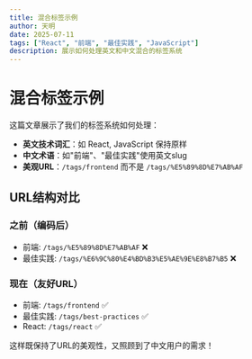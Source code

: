 ```yaml
---
title: 混合标签示例
author: 天明  
date: 2025-07-11
tags: ["React", "前端", "最佳实践", "JavaScript"]
description: 展示如何处理英文和中文混合的标签系统
---
```


# 混合标签示例

这篇文章展示了我们的标签系统如何处理：

- **英文技术词汇**：如 React, JavaScript 保持原样
- **中文术语**：如"前端"、"最佳实践"使用英文slug
- **美观URL**：`/tags/frontend` 而不是 `/tags/%E5%89%8D%E7%AB%AF`

## URL结构对比

### 之前（编码后）
- 前端: `/tags/%E5%89%8D%E7%AB%AF` ❌
- 最佳实践: `/tags/%E6%9C%80%E4%BD%B3%E5%AE%9E%E8%B7%B5` ❌

### 现在（友好URL）
- 前端: `/tags/frontend` ✅  
- 最佳实践: `/tags/best-practices` ✅
- React: `/tags/react` ✅

这样既保持了URL的美观性，又照顾到了中文用户的需求！
